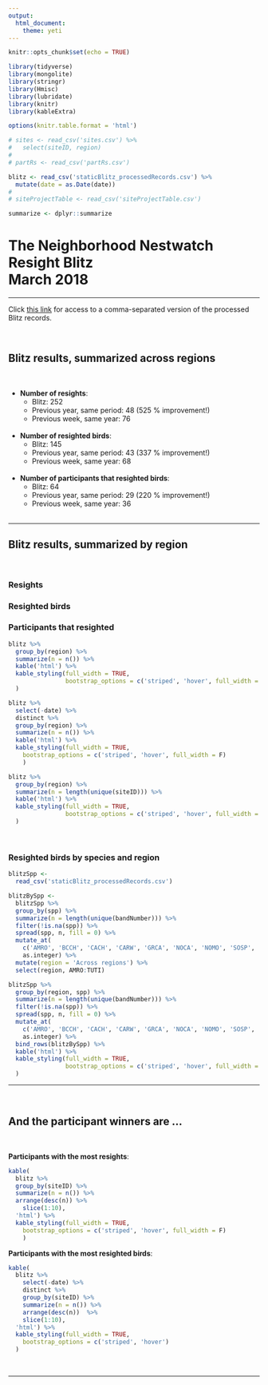```yaml
---
output:
  html_document:
    theme: yeti
---
```


```r
knitr::opts_chunk$set(echo = TRUE)

library(tidyverse)
library(mongolite)
library(stringr)
library(Hmisc)
library(lubridate)
library(knitr)
library(kableExtra)

options(knitr.table.format = 'html')

# sites <- read_csv('sites.csv') %>%
#   select(siteID, region)
# 
# partRs <- read_csv('partRs.csv')

blitz <- read_csv('staticBlitz_processedRecords.csv') %>%
  mutate(date = as.Date(date))
# 
# siteProjectTable <- read_csv('siteProjectTable.csv')

summarize <- dplyr::summarize

```

<h1>The Neighborhood Nestwatch Resight Blitz<br> March 2018</h1>
<hr>

<p>Click <a href="https://raw.githubusercontent.com/bsevansunc/openData/master/staticBlitz_processedRecords.csv" target="_blank" download="blitz_processedRecords.csv">this link</a> for access to a comma-separated version of the processed Blitz records.</p>
<br>
<h2>Blitz results, summarized across regions</h2>
<br>
<ul>
<li><b>Number of resights</b>:
<ul>
<li>Blitz: 252</li>
<li>Previous year, same period: 48 (525 % improvement!)</li>
<li>Previous week, same year: 76</li>
</ul>
</li>
<br>
<li><b>Number of resighted birds</b>:
<ul>
<li>Blitz: 145</li>
<li>Previous year, same period: 43 (337 % improvement!)</li>
<li>Previous week, same year: 68</li>
</ul>
</li>
<br>
<li><b>Number of participants that resighted birds</b>:
<ul>
<li>Blitz: 64</li>
<li>Previous year, same period: 29 (220 % improvement!)</li>
<li>Previous week, same year: 36</li>
</ul>
</li>
<br>
</ul>
<hr>
<h2>Blitz results, summarized by region</h2>
<br>
<div class = "row">
<div class = "col-sm-3 col-sm-offset-0">
<h3>Resights</h3>
</div>
<div class = "col-sm-1"></div>
<div class = "col-sm-3">
<h3>Resighted birds</h3>
</div>
<div class = "col-sm-1"></div>
<div class = "col-sm-4">
<h3>Participants that resighted</h3>
</div>
</div>


<div class = "row">
<div class = "col-sm-3 col-sm-offset-0">
```r
blitz %>%
  group_by(region) %>%
  summarize(n = n()) %>%
  kable('html') %>%
  kable_styling(full_width = TRUE,
                bootstrap_options = c('striped', 'hover', full_width = F)
  )
```
</div>
<div class = "col-sm-1"></div>
<div class = "col-sm-3">
```r
blitz %>%
  select(-date) %>%
  distinct %>%
  group_by(region) %>%
  summarize(n = n()) %>%
  kable('html') %>%
  kable_styling(full_width = TRUE,
    bootstrap_options = c('striped', 'hover', full_width = F)
    )
```
</div>
<div class = "col-sm-1"></div>
<div class = "col-sm-3">
```r
blitz %>%
  group_by(region) %>%
  summarize(n = length(unique(siteID))) %>%
  kable('html') %>%
  kable_styling(full_width = TRUE,
                bootstrap_options = c('striped', 'hover', full_width = F)
  )
```
</div>
<div class = "col-sm-1"></div>
</div>
<br>
<div class = "row">
<div class = "col-sm-12">
<h3>Resighted birds by species and region</h3>
```r

blitzSpp <-
  read_csv('staticBlitz_processedRecords.csv')

blitzBySpp <-
  blitzSpp %>%
  group_by(spp) %>%
  summarize(n = length(unique(bandNumber))) %>%
  filter(!is.na(spp)) %>%
  spread(spp, n, fill = 0) %>%
  mutate_at(
    c('AMRO', 'BCCH', 'CACH', 'CARW', 'GRCA', 'NOCA', 'NOMO', 'SOSP', 'TUTI'),
    as.integer) %>%
  mutate(region = 'Across regions') %>%
  select(region, AMRO:TUTI)

blitzSpp %>% 
  group_by(region, spp) %>%
  summarize(n = length(unique(bandNumber))) %>%
  filter(!is.na(spp)) %>%
  spread(spp, n, fill = 0) %>%
  mutate_at(
    c('AMRO', 'BCCH', 'CACH', 'CARW', 'GRCA', 'NOCA', 'NOMO', 'SOSP', 'TUTI'),
    as.integer) %>%
  bind_rows(blitzBySpp) %>%
  kable('html') %>%
  kable_styling(full_width = TRUE,
                bootstrap_options = c('striped', 'hover', full_width = F)
  )
```
</div>
</div>

<hr>
<br>
<h2>And the participant winners are ...</h2>
<br>
<div class = "row">
<div class = "col-sm-5">
<p><b>Participants with the most resights</b>:</p>
```r
kable(
  blitz %>%
  group_by(siteID) %>%
  summarize(n = n()) %>%
  arrange(desc(n)) %>%
    slice(1:10),
  'html') %>%
  kable_styling(full_width = TRUE,
    bootstrap_options = c('striped', 'hover', full_width = F)
    )
```
</div>
<div class = "col-sm-2"></div>

<div class = "col-sm-5">
<p><b>Participants with the most resighted birds</b>:</p>
```r
kable(
  blitz %>%
    select(-date) %>%
    distinct %>%
    group_by(siteID) %>%
    summarize(n = n()) %>%
    arrange(desc(n))  %>%
    slice(1:10),
  'html') %>%
  kable_styling(full_width = TRUE,
    bootstrap_options = c('striped', 'hover')
  )
```
</div>
</div>
<br>
<hr>

<!-- <br> -->
<!-- ```{r echo = FALSE} -->
<!-- blitz %>% -->
<!--   arrange(region, siteID, spp) %>% -->
<!--   kable('html') %>% -->
<!--   kable_styling(full_width = TRUE, -->
<!--                 bootstrap_options = c('striped', 'hover') -->
<!--   ) -->
<!-- ``` -->



